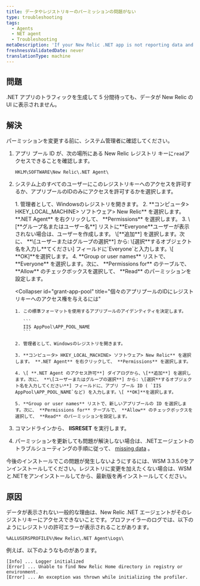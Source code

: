 ```yaml
---
title: データやレジストリキーのパーミッションの問題がない
type: troubleshooting
tags:
  - Agents
  - NET agent
  - Troubleshooting
metaDescription: 'If your New Relic .NET app is not reporting data and you see permissions errors for registry keys, follow these troubleshooting procedures.'
freshnessValidatedDate: never
translationType: machine
---
```


## 問題

.NET アプリのトラフィックを生成して 5 分間待っても、データが New Relic の UI に表示されません。

## 解決

<Callout variant="important">
  パーミッションを変更する前に、システム管理者に確認してください。
</Callout>

1. アプリ プール ID が、次の場所にある New Relic レジストリ キーに`read`アクセスできることを確認します。

   ```
   HKLM\SOFTWARE\New Relic\.NET Agent\
   ```

2. システム上のすべてのユーザーにこのレジストリキーへのアクセスを許可するか、アプリプールのIDのみにアクセスを許可するかを選択します。

   <CollapserGroup>
     <Collapser
       id="grant-everyone"
       title="Everyoneユーザーにレジストリキーへのアクセスを許可するには"
     >
       1. 管理者として、Windowsのレジストリを開きます。
       2. **コンピュータ> HKEY_LOCAL_MACHINE> ソフトウェア> New Relic** を選択します。 **.NET Agent** を右クリックして、 **Permissions** を選択します。
       3. \[**グループ名またはユーザー名**] リストに**Everyone**ユーザーが表示されない場合は、ユーザーを作成します。 \[**追加**] を選択します。次に、 **\[ユーザーまたはグループの選択**] から: \[選択**するオブジェクト名を入力し**てください] フィールドに`Everyone`と入力します。\[ **OK]**を選択します。
       4. **Group or user names** リストで、 **Everyone** を選択します。次に、 **Permissions for** のテーブルで、 **Allow** のチェックボックスを選択して、 **Read** のパーミッションを設定します。
     </Collapser>

     <Collapser
       id="grant-app-pool"
       title="個々のアプリプールのIDにレジストリキーへのアクセス権を与えるには"
     >
       1. この標準フォーマットを使用するアプリプールのアイデンティティを決定します。

          ```
          IIS AppPool\APP_POOL_NAME
          ```

       2. 管理者として、Windowsのレジストリを開きます。

       3. **コンピュータ> HKEY_LOCAL_MACHINE> ソフトウェア> New Relic** を選択します。 **.NET Agent** を右クリックして、 **Permissions** を選択します。

       4. \[ **.NET Agent のアクセス許可**] ダイアログから、\[**追加**] を選択します。次に、 **\[ユーザーまたはグループの選択**] から: \[選択**するオブジェクト名を入力してください**] フィールドに、アプリ プール ID ( `IIS AppPool\APP_POOL_NAME`など) を入力します。\[ **OK]**を選択します。

       5. **Group or user names** リストで、新しいアプリプールの ID を選択します。次に、 **Permissions for** テーブルで、 **Allow** のチェックボックスを選択して、 **Read** のパーミッションを設定します。
     </Collapser>
   </CollapserGroup>

3. コマンドラインから、 **IISRESET** を実行します。

4. パーミッションを更新しても問題が解決しない場合は、.NETエージェントのトラブルシューティングの手順に従って、 [missing data](/docs/agents/net-agent/troubleshooting/no-data-appears-net) 。

<Callout variant="tip">
  今後のインストールでこの問題が発生しないようにするには、WSM 3.3.5.0をアンインストールしてください。レジストリに変更を加えたくない場合は、WSMと.NETをアンインストールしてから、最新版を再インストールしてください。
</Callout>

## 原因

データが表示されない一般的な理由は、New Relic .NET エージェントがそのレジストリキーにアクセスできないことです。プロファイラーのログでは、以下のようにレジストリの許可エラーが表示されることがあります。

```
%ALLUSERSPROFILE%\New Relic\.NET Agent\Logs\
```

例えば、以下のようなものがあります。

```
[Info] ... Logger initialized
[Error] ... Unable to find New Relic Home directory in registry or environment.
[Error] ... An exception was thrown while initializing the profiler.
```